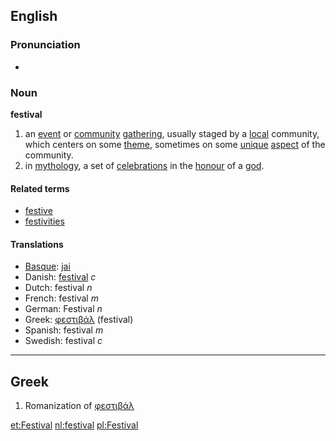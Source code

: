 ==English==
===Pronunciation===
*{{audio|en-us-festival.ogg|Audio (US)}}

===Noun===
'''festival'''
{{wikipedia}}
#an [[event]] or [[community]] [[gathering]], usually staged by a [[local]] community, which centers on some [[theme]], sometimes on some [[unique]] [[aspect]] of the community. 
#in [[mythology]], a set of [[celebration]]s in the [[honour]] of a [[god]].

====Related terms====
*[[festive]]
*[[festivities]]

====Translations====
*[[Basque]]: [[jai]]
*Danish: [[festival]] ''c''
*Dutch: festival ''n''
*French: festival ''m''
*German: Festival ''n''
*Greek: [[φεστιβάλ]] (festival)
*Spanish: festival ''m''
*Swedish: festival ''c''
----

==Greek==

#Romanization of [[φεστιβάλ]]

[[et:Festival]]
[[nl:festival]]
[[pl:Festival]]